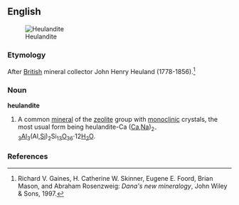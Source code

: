 ==English==
[[Image:Heulandyt3, Fanwood, New Jersey, USA.jpg|thumb|Heulandite]]

===Etymology===
After [[British]] mineral collector John Henry Heuland (1778-1856).<ref>Richard V. Gaines, H. Catherine W. Skinner, Eugene E. Foord, Brian Mason, and Abraham Rosenzweig: ''Dana's new mineralogy'', John Wiley & Sons, 1997.</ref>

===Noun===
'''heulandite'''

#{{mineralogy}} A common [[mineral]] of the [[zeolite]] group with [[monoclinic]] crystals, the most usual form being heulandite-Ca  ([[calcium|Ca]],[[sodium|Na]])<sub>2-3</sub>[[aluminum|Al]]<sub>3</sub>(Al,[[silicon|Si]])<sub>2</sub>Si<sub>13</sub>[[oxygen|O]]<sub>36</sub>·12[[water|H<sub>2</sub>O]].

===References===
<references/>